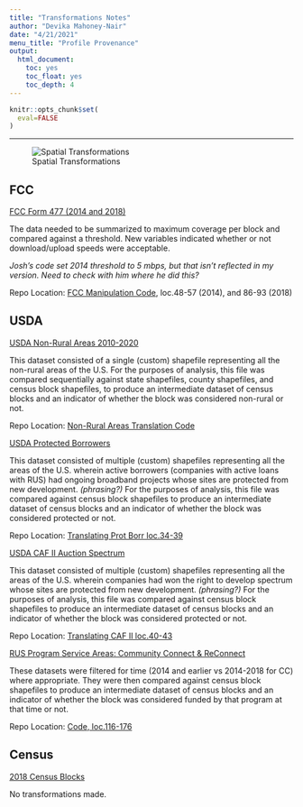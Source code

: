 ```yaml
---
title: "Transformations Notes"
author: "Devika Mahoney-Nair"
date: "4/21/2021"
menu_title: "Profile Provenance"
output: 
  html_document:
    toc: yes
    toc_float: yes
    toc_depth: 4
---
```


```r
knitr::opts_chunk$set(
  eval=FALSE
)
```

------------------------------------------------------------------------

![Spatial Transformations](images/Spatial%20Transformations.png)

## FCC

[FCC Form 477 (2014 and 2018)]{.ul}

The data needed to be summarized to maximum coverage per block and compared against a threshold. New variables indicated whether or not download/upload speeds were acceptable.

*Josh's code set 2014 threshold to 5 mbps, but that isn't reflected in my version. Need to check with him where he did this?*

Repo Location: [FCC Manipulation Code](https://github.com/uva-bi-sdad/rural_broadband/blob/dtmn_elig/src/eligibility/fcc_speed_data_load_manip.R), loc.48-57 (2014), and 86-93 (2018)

## USDA

[USDA Non-Rural Areas 2010-2020]{.ul}

This dataset consisted of a single (custom) shapefile representing all the non-rural areas of the U.S. For the purposes of analysis, this file was compared sequentially against state shapefiles, county shapefiles, and census block shapefiles, to produce an intermediate dataset of census blocks and an indicator of whether the block was considered non-rural or not.

Repo Location: [Non-Rural Areas Translation Code](https://github.com/uva-bi-sdad/rural_broadband/blob/dtmn_elig/src/eligibility/usda_nonrural_areas_map_manip.Rmd)

[USDA Protected Borrowers]{.ul}

This dataset consisted of multiple (custom) shapefiles representing all the areas of the U.S. wherein active borrowers (companies with active loans with RUS) had ongoing broadband projects whose sites are protected from new development. *(phrasing?)* For the purposes of analysis, this file was compared against census block shapefiles to produce an intermediate dataset of census blocks and an indicator of whether the block was considered protected or not.

Repo Location: [Translating Prot Borr loc.34-39](https://github.com/uva-bi-sdad/rural_broadband/blob/dtmn_elig/src/eligibility/eligibilitymaps_18NOV2020.R)

[USDA CAF II Auction Spectrum]{.ul}

This dataset consisted of multiple (custom) shapefiles representing all the areas of the U.S. wherein companies had won the right to develop spectrum whose sites are protected from new development. *(phrasing?)* For the purposes of analysis, this file was compared against census block shapefiles to produce an intermediate dataset of census blocks and an indicator of whether the block was considered protected or not.

Repo Location: [Translating CAF II loc.40-43](https://github.com/uva-bi-sdad/rural_broadband/blob/dtmn_elig/src/eligibility/eligibilitymaps_18NOV2020.R)

[RUS Program Service Areas: Community Connect & ReConnect]{.ul}

These datasets were filtered for time (2014 and earlier vs 2014-2018 for CC) where appropriate. They were then compared against census block shapefiles to produce an intermediate dataset of census blocks and an indicator of whether the block was considered funded by that program at that time or not.

Repo Location: [Code, loc.116-176](https://github.com/uva-bi-sdad/rural_broadband/blob/dtmn_elig/src/eligibility/eligibilitymaps_18NOV2020.R)

## Census

[2018 Census Blocks]{.ul}

No transformations made.
